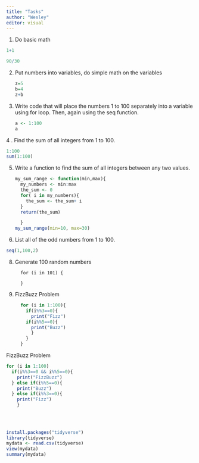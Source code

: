 ```yaml
---
title: "Tasks"
author: "Wesley"
editor: visual
---
```


1.  Do basic math

```r
1+1
```

```r
90/30
```

2.  Put numbers into variables, do simple math on the variables

    ```r
    z=5
    b=4
    z+b
    ```

3.  Write code that will place the numbers 1 to 100 separately into a variable using for loop. Then, again using the seq function.

    ```r
    a <- 1:100
    a
    ```

4 . Find the sum of all integers from 1 to 100.

```r
1:100
sum(1:100)

```

5.  Write a function to find the sum of all integers between any two values.

    ```r
    my_sum_range <- function(min,max){
      my_numbers <- min:max
      the_sum <- 0
      for( i in my_numbers){
        the_sum <- the_sum+ i
      }
      return(the_sum)
      
      }
    my_sum_range(min=10, max=30)
    ```

6.  List all of the odd numbers from 1 to 100.

```r
seq(1,100,2)
```

8.  Generate 100 random numbers

    ```array
      for (i in 101) {
        
      }
      
    ```

9.  FizzBuzz Problem

    ```r
      for (i in 1:100){
        if(i%%3==0){
          print("Fizz")
        if(i%%5==0){
          print("Buzz")
          }
        }
      }
    ```

FizzBuzz Problem

```r
for (i in 1:100)
  if(i%%3==0 && i%%5==0){
    print("FizzBuzz")
  } else if(i%%5==0){
    print("Buzz")
  } else if(i%%3==0){
    print("Fizz")
    }
    
    
  
```

```r
install.packages("tidyverse")
library(tidyverse)
mydata <- read.csv(tidyverse)
view(mydata)
summary(mydata)

```
